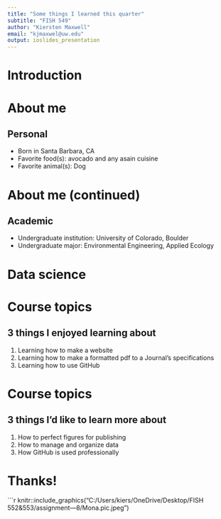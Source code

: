```yaml
---
title: "Some things I learned this quarter"
subtitle: "FISH 549"
author: "Kiersten Maxwell"
email: "kjmaxwel@uw.edu"
output: ioslides_presentation
---
```


# Introduction

# About me

## Personal

- Born in Santa Barbara, CA
- Favorite food(s): avocado and any asain cuisine
- Favorite animal(s): Dog 

# About me (continued)

## Academic

- Undergraduate institution: University of Colorado, Boulder
- Undergraduate major: Environmental Engineering, Applied Ecology

# Data science

# Course topics

## 3 things I enjoyed learning about

1. Learning how to make a website
2. Learning how to make a formatted pdf to a Journal's specifications
3. Learning how to use GitHub

# Course topics

## 3 things I’d like to learn more about

1. How to perfect figures for publishing
2. How to manage and organize data
3. How GitHub is used professionally

# Thanks!

```r
knitr::include_graphics("C:/Users/kiers/OneDrive/Desktop/FISH 552&553/assignment---8/Mona.pic.jpeg")